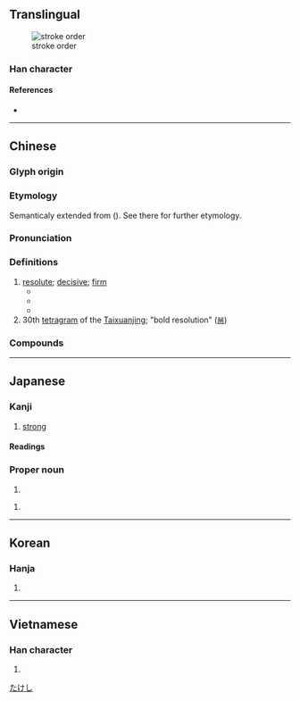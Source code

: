 {{character info}}
==Translingual==
[[File:毅 - U+06BC5 - KanjiVG stroke order.svg|thumb|stroke order]]

===Han character===
{{Han char|rn=79|rad=殳|as=11|sn=15|four=07247|canj=YOHNE|ids=⿰豙殳}}

====References====
* {{Han ref|kx=0587.140|dkj=16673|dj=0979.170|hdz=32165.050|uh=6BC5|ud=27589|bh=BCDD|bd=48349}}

----

==Chinese==
{{zh-forms|ss=⿱乙力}}

===Glyph origin===
{{Han etym}}
{{Han compound|豙|殳|t2=an ancient Chinese weapon|ls=psc|c1=p|c2=s}}

===Etymology===
Semanticaly extended from {{zh-l|豙|enraged pig}} ({{zh-ref|Schuessler, 2007}}). See there for further etymology.

===Pronunciation===
{{zh-pron
|m=yì
|m-s=
|c=ngai6
|c-t=
|g=
|h=pfs=
|j=
|mb=
|md=
|mn=gē/twv:gī
|mn-t=
|w=
|x=
|mc=y
|oc=y
|ma=
|cat=a
}}

===Definitions===
{{zh-hanzi}}

# [[resolute]]; [[decisive]]; [[firm]]
#* {{zh-x|曾{Zēng}子 曰：「士 不 可以 不 弘 毅，任 重 而 道 遠。仁 以 為 己 任，不 亦 重 乎？死 而 後 已，不 亦 遠 乎？」|The philosopher Zeng said, "The officer may not be without breadth of mind and '''vigorous endurance'''. His burden is heavy and his course is long. Perfect virtue is the burden which he considers it is his to sustain - is it not heavy? Only with death does his course stop - is it not long?"|ref=Analects}}
#* {{zh-x|君子 曰：「寬 而 栗，柔 而 立，愿 而 恭，亂 而 敬，擾 而 毅，直 而 溫，簡 而 廉，剛 而 塞{sè}，彊 而 義。彰 厥 有 常，吉 哉！|Tolerant yet firm; mild yet steadfast; ingenuous yet respectful; gubernatorial yet reverent; permissive yet  '''resolute'''; straightforward yet gracious; terse yet incorruptible; stern yet sincere; and stalwart yet just. Whoever displays those qualities consistently, is [a] good [official] indeed!|ref=Shujing}}
#* {{zh-x|失禮 違命，宜 其 為{wéi}-禽 也。戎，昭 果-毅 以 聽 之，之 謂 禮。殺敵 為{wéi} 果，致-果 為{wéi} 毅。易 之，戮 也。|The noble man said, “He deviated from ritual propriety and disobeyed commands. It is fitting that he became a captive. In martial affairs, to manifest decisiveness and '''determination''' in obeying commands is ritual propriety. To kill the enemy is decisiveness; to sustain decisiveness is '''determination'''. To change this is to incur punishment and execution|ref=Zuozhuan-D}}
# 30th [[tetragram]] of the [[Taixuanjing]]; "bold resolution" ([[𝌣]])

===Compounds===
{{zh-der|堅毅|毅力|毅然|剛毅|堅毅不撓|堅毅不拔|剛毅木訥|剛毅果決|弘毅|嚴毅|樂毅論|沉毅|柳毅傳|毅然決然|果毅|毅勇|柳毅傳書|英毅}}

----

==Japanese==

===Kanji===
{{ja-kanji|grade=|rs=殳11}}

# [[strong]]

====Readings====
{{ja-readings
|goon=げ
|kanon=ぎ
|kanyoon=き
|kun=つよ-い, たけ-し
}}

===Proper noun===
{{ja-pos|proper|たけし}}

# {{given name|ja|male}}

{{ja-pos|proper|つよし}}

# {{given name|ja|male}}
#: {{ja-usex|[[w:ja:犬養毅|犬養'''毅''']]|^いぬかい '''^つよし'''|{{w|Inukai Tsuyoshi|Inukai '''Tsuyoshi'''}}}}

[[Category:Japanese male given names|たけし]]

----

==Korean==

===Hanja===
{{ko-hanja|hangeul=의|eumhun=|rv=ui|mr=ŭi|y=uy}}

# {{rfdef|ko|sort=殳11}}

----

==Vietnamese==

===Han character===
{{vi-readings|reading=nghị|rs=殳11}}

# {{rfdef|vi|sort=殳11}}